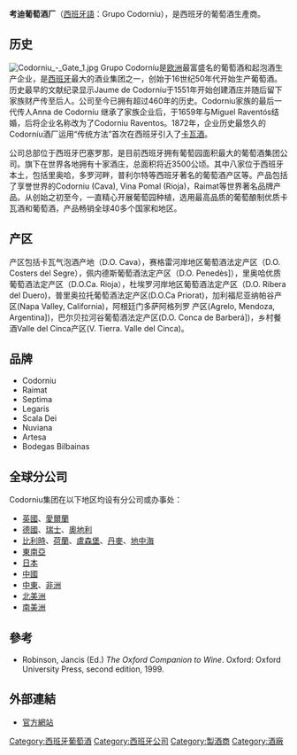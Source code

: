 {{refimprove|time=2014-07-03T06:42:38+00:00}}
{{Infobox company
| name             = Codorníu, S.A.
| logo             = [[File:Airline_bottle_cava.jpg|150px]]
| caption          = Benjamin ''sec'' Cava made by Codorníu
| trading_name     = <!-- d/b/a/, doing business as - if different from legal name above -->
| native_name      = <!-- Company's name in home country language -->
| native_name_lang = <!-- Use ISO 639-2 code, e.g. "fr" for French. If there is more than one native name, in different languages, enter those names using {{tl|lang}}, instead. -->
| romanized        =
| former type      = 
| type             = [[股份有限公司|股份有限公司]]
| traded_as        = 
| industry         = [[Winery|Winery]]
| genre            = <!-- Only used with media and publishing companies -->
| fate             = 
| predecessor      = 
| successor        = 
| foundation       = [[諾亞河畔聖薩杜爾尼|諾亞河畔聖薩杜爾尼]], [[西班牙|西班牙]] ({{Start date|1551}})
| founder          = Jaume Codorníu
| defunct          = <!-- {{End date|YYYY|MM|DD}} -->
| location_city    = [[埃斯普盧加斯|埃斯普盧加斯]]
| location_country = [[西班牙|西班牙]]
| locations        = <!-- Number of locations, stores, offices &c. -->
| area_served      = 
| key_people       = {{ubl|Mar Raventós, President|Xavier Pagés, CEO}} 
| products         = [[Cava_(Spanish_wine)|Cava]]
| production       = 
| services         = 
| revenue          = 
| operating_income = 
| net_income       = 
| aum              = <!-- Only used with financial services companies -->
| assets           = 
| equity           = 
| owner            = 
| num_employees    = 
| parent           = 
| divisions        = 
| subsid           = 
| homepage         = {{URL|http://www.codorniu.com}}
| footnotes        = 
| intl             =
| bodystyle        =
}}
'''考迪葡萄酒厂'''（[[西班牙語|西班牙語]]：Grupo Codorníu），是西班牙的葡萄酒生產商。

== 历史 ==
[[File:Codorniu_-_Gate_1.jpg|thumb]]
Grupo Codorníu是[[欧洲|欧洲]]最富盛名的葡萄酒和起泡酒生产企业，是[[西班牙|西班牙]]最大的酒业集团之一，创始于16世纪50年代开始生产葡萄酒。历史最早的文献纪录显示Jaume de Codorníu于1551年开始创建酒庄并随后留下家族财产传至后人。公司至今已拥有超过460年的历史。Codorniu家族的最后一代传人Anna de Codorníu 继承了家族企业后，于1659年与Miguel Raventós结婚，后将企业名称改为了Codorniu Raventos。1872年，企业历史最悠久的Codorníu酒厂运用“传统方法”首次在西班牙引入了[[卡瓦酒|卡瓦酒]]。

公司总部位于西班牙巴塞罗那，是目前西班牙拥有葡萄园面积最大的葡萄酒集团公司。旗下在世界各地拥有十家酒庄，总面积将近3500公顷。其中八家位于西班牙本土，包括里奥哈，多罗河畔，普利尔特等西班牙著名的葡萄酒产区等。产品包括了享誉世界的Codorniu (Cava), Vina Pomal (Rioja)，Raimat等世界著名品牌产品。从创始之初至今，一直精心开展葡萄园种植，选用最高品质的葡萄酿制优质卡瓦酒和葡萄酒，产品畅销全球40多个国家和地区。

== 产区 ==
产区包括卡瓦气泡酒产地（D.O. Cava），赛格雷河岸地区葡萄酒法定产区（D.O. Costers del Segre），佩内德斯葡萄酒法定产区（D.O. Penedès]），里奥哈优质葡萄酒法定产区（D.O.Ca. Rioja），杜埃罗河岸地区葡萄酒法定产区（D.O. Ribera del Duero)，普里奥拉托葡萄酒法定产区(D.O.Ca Priorat)，加利福尼亚纳帕谷产区(Napa Valley, California)，阿根廷门多萨阿格列罗 产区(Agrelo, Mendoza, Argentina])，巴尔贝拉河谷葡萄酒法定产区(D.O. Conca de Barberá])，乡村餐酒Valle del Cinca产区(V. Tierra. Valle del Cinca)。

== 品牌 ==
*Codorniu
*Raimat
*Septima
*Legaris
*Scala Dei
*Nuviana
*Artesa
*Bodegas Bilbainas

== 全球分公司 ==
Codorniu集团在以下地区均设有分公司或办事处：

*[[英國|英國]]、[[愛爾蘭|愛爾蘭]]
*[[德國|德國]]、[[瑞士|瑞士]]、[[奧地利|奧地利]]
*[[比利時|比利時]]、[[荷蘭|荷蘭]]、[[盧森堡|盧森堡]]、[[丹麥|丹麥]]、[[地中海|地中海]]
*[[東南亞|東南亞]]
*[[日本|日本]]
*[[中國|中國]]
*[[中東|中東]]、[[非洲|非洲]]
*[[北美洲|北美洲]]
*[[南美洲|南美洲]]

== 參考 ==
*Robinson, Jancis (Ed.) ''The Oxford Companion to Wine''. Oxford: Oxford University Press, second edition, 1999.

== 外部連結 ==
{{commons category|Codorníu}}
*[http://www.codorniugroup.com/ 官方網站]

[[Category:西班牙葡萄酒|Category:西班牙葡萄酒]]
[[Category:西班牙公司|Category:西班牙公司]]
[[Category:製酒商|Category:製酒商]]
[[Category:酒廠|Category:酒廠]]
